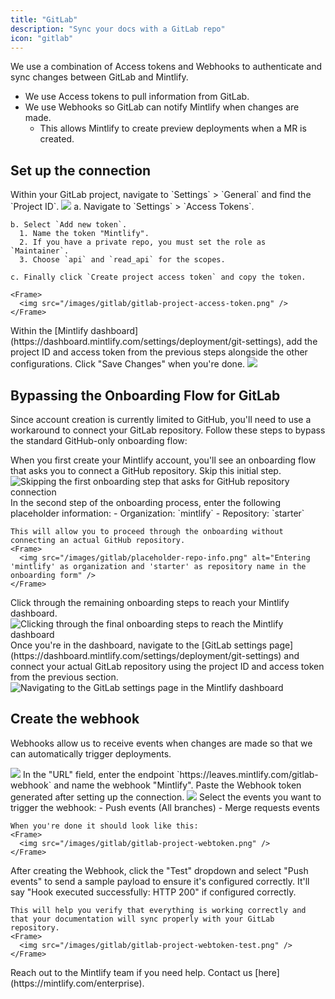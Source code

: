 ```yaml
---
title: "GitLab"
description: "Sync your docs with a GitLab repo"
icon: "gitlab"
---
```


We use a combination of Access tokens and Webhooks to authenticate and sync
changes between GitLab and Mintlify.

- We use Access tokens to pull information from GitLab.
- We use Webhooks so GitLab can notify Mintlify when changes are made.
  - This allows Mintlify to create preview deployments when a MR is created.

## Set up the connection

<Steps>
  <Step title="Find your project ID">
    Within your GitLab project, navigate to `Settings` > `General` and find the `Project ID`.
    <Frame>
      <img src="/images/gitlab/gitlab-project-id.png" />
    </Frame>
  </Step>
  <Step title="Generate an access token">
    a. Navigate to `Settings` > `Access Tokens`.

    b. Select `Add new token`.
      1. Name the token "Mintlify".
      2. If you have a private repo, you must set the role as `Maintainer`.
      3. Choose `api` and `read_api` for the scopes.

    c. Finally click `Create project access token` and copy the token.

    <Frame>
      <img src="/images/gitlab/gitlab-project-access-token.png" />
    </Frame>

  </Step>
  <Step title="Set up the connection">
    Within the [Mintlify dashboard](https://dashboard.mintlify.com/settings/deployment/git-settings), add the project ID and access token from the previous steps alongside the other configurations. Click "Save Changes" when you're done.
    <Frame>
      <img src="/images/gitlab/gitlab-config.png" />
    </Frame>
  </Step>
</Steps>

## Bypassing the Onboarding Flow for GitLab

Since account creation is currently limited to GitHub, you'll need to use a workaround to connect your GitLab repository. Follow these steps to bypass the standard GitHub-only onboarding flow:

<Steps>
  <Step title="Skip the first onboarding step">
    When you first create your Mintlify account, you'll see an onboarding flow that asks you to connect a GitHub repository. Skip this initial step.
    <Frame>
      <img src="/images/gitlab/skip-onboarding-step.png" alt="Skipping the first onboarding step that asks for GitHub repository connection" />
    </Frame>
  </Step>
  <Step title="Enter placeholder repository information">
    In the second step of the onboarding process, enter the following placeholder information:
    - Organization: `mintlify`
    - Repository: `starter`
    
    This will allow you to proceed through the onboarding without connecting an actual GitHub repository.
    <Frame>
      <img src="/images/gitlab/placeholder-repo-info.png" alt="Entering 'mintlify' as organization and 'starter' as repository name in the onboarding form" />
    </Frame>
  </Step>
  <Step title="Complete the onboarding">
    Click through the remaining onboarding steps to reach your Mintlify dashboard.
    <Frame>
      <img src="/images/gitlab/complete-onboarding.png" alt="Clicking through the final onboarding steps to reach the Mintlify dashboard" />
    </Frame>
  </Step>
  <Step title="Navigate to GitLab settings">
    Once you're in the dashboard, navigate to the [GitLab settings page](https://dashboard.mintlify.com/settings/deployment/git-settings) and connect your actual GitLab repository using the project ID and access token from the previous section.
    <Frame>
      <img src="/images/gitlab/navigate-gitlab-settings.png" alt="Navigating to the GitLab settings page in the Mintlify dashboard" />
    </Frame>
  </Step>
</Steps>

## Create the webhook

Webhooks allow us to receive events when changes are made so that we can
automatically trigger deployments.

<Steps>
  <Step title="Navigate to Settings > Webhooks and click 'Add new Webhook'">
    <Frame>
      <img src="/images/gitlab/gitlab-webhook.png" />
    </Frame>
  </Step>
  <Step title="Set up URL and webhook">
    In the "URL" field, enter the endpoint `https://leaves.mintlify.com/gitlab-webhook` and name the webhook "Mintlify".

  </Step>
  <Step title="Paste token">
    Paste the Webhook token generated after setting up the connection.
    <Frame>
      <img src="/images/gitlab/gitlab-show-webtoken.png" />
    </Frame>
  </Step>
  <Step title="Select events">
    Select the events you want to trigger the webhook:
      - Push events (All branches)
      - Merge requests events
      
    When you're done it should look like this:
    <Frame>
      <img src="/images/gitlab/gitlab-project-webtoken.png" />
    </Frame>
  </Step>
  <Step title="Test the Webhook">
    After creating the Webhook, click the "Test" dropdown and select "Push events" to send a sample payload to ensure it's configured correctly. It'll say "Hook executed successfully: HTTP 200" if configured correctly.

    This will help you verify that everything is working correctly and that your documentation will sync properly with your GitLab repository.
    <Frame>
      <img src="/images/gitlab/gitlab-project-webtoken-test.png" />
    </Frame>

  </Step>
</Steps>

<Note>
  Reach out to the Mintlify team if you need help. Contact us
  [here](https://mintlify.com/enterprise).
</Note>

[git-settings]: https://dashboard.mintlify.com/settings/deployment/git-settings
